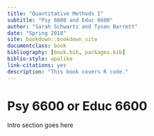 ```yaml
--- 
title: "Quantitative Methods I"
subtitle: "Psy 6600 and Educ 6600"
author: "Sarah Schwartz and Tyson Barrett"
date: "Spring 2018"
site: bookdown::bookdown_site
documentclass: book
bibliography: [book.bib, packages.bib]
biblio-style: apalike
link-citations: yes
description: "This book covers R code."
---
```


# Psy 6600 or Educ 6600 {-}

Intro section goes here